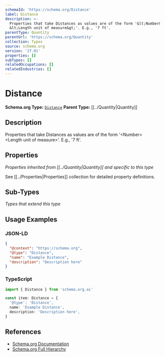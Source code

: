 ```yaml
---
schemaId: 'https://schema.org/Distance'
label: Distance
description: >-
  Properties that take Distances as values are of the form '&lt;Number&gt;
  &lt;Length unit of measure&gt;'. E.g., '7 ft'.
parentType: Quantity
parentUrl: 'https://schema.org/Quantity'
collection: Types
source: schema.org
version: '27.01'
properties: []
subTypes: []
relatedOccupations: []
relatedIndustries: []
---
```

# Distance

**Schema.org Type:** [`Distance`](https://schema.org/Distance)
**Parent Type:** [[../Quantity|Quantity]]

## Description

Properties that take Distances as values are of the form '&lt;Number&gt; &lt;Length unit of measure&gt;'. E.g., '7 ft'.

## Properties

*Properties inherited from [[../Quantity|Quantity]] and specific to this type*

See [[../Properties|Properties]] collection for detailed property definitions.

## Sub-Types

*Types that extend this type*

## Usage Examples

### JSON-LD

```json
{
  "@context": "https://schema.org",
  "@type": "Distance",
  "name": "Example Distance",
  "description": "Description here"
}
```

### TypeScript

```typescript
import { Distance } from 'schema.org.ai'

const item: Distance = {
  '@type': 'Distance',
  name: 'Example Distance',
  description: 'Description here',
}
```

## References

- [Schema.org Documentation](https://schema.org/Distance)
- [Schema.org Full Hierarchy](https://schema.org/docs/full.html)
